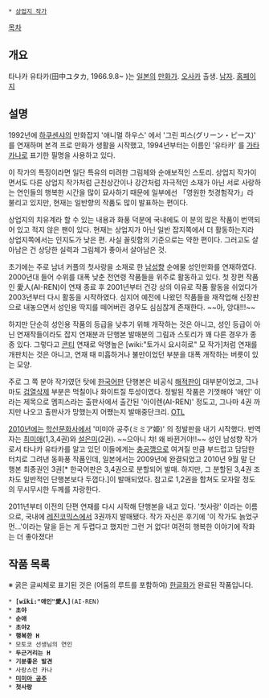  * [[상업지 작가]]
[[목차]]

== 개요 ==
타나카 유타카(田中ユタカ, 1966.9.8~ )는 [[일본]]의 [[만화가]].  [[오사카]] 출생. [[남자]]. [http://www.tcct.zaq.ne.jp/yutakatanaka 홈페이지]

== 설명 ==
1992년에 [[하쿠센샤]]의 만화잡지 '애니멀 하우스' 에서 '그린 피스(グリーン・ピース)' 를 연재하며 본격 프로 만화가 생활을 시작했고, 1994년부터는 이름인 '유타카' 를 [[가타카나]]로 표기한 필명을 사용하고 있다.

이 작가의 특징이라면 일단 특유의 미려한 그림체와 순애보적인 스토리. 상업지 작가이면서도 다른 상업지 작가처럼 근친상간이나 강간처럼 자극적인 소재가 아닌 서로 사랑하는 연인들의 행복한 시간을 많이 묘사하기 때문에 일부에선 「영원한 첫경험작가」라 불리고 있지만, 현재는 일반향의 작품도 많이 발표하는 편이다.

상업지의 치유계라 할 수 있는 내용과 화풍 덕분에 국내에도 이 분의 많은 작품이 번역되어 있고 적지 않은 팬이 있다. 현재는 상업지가 아닌 일반 잡지쪽에서 더 활동하는지라 상업지쪽에서는 인지도가 낮은 편. 사실 꼴릿함의 기준으로는 약한 편이다. 그러고도 살아남은 건  상당한 실력과 그림체가 좋아서 살아남은 것.

초기에는 주로 남녀 커플의 첫사랑을 소재로 한 [[남성향]] 순애물 성인만화를 연재하였다. 2000년대 들어 수위를 대폭 낮춘 전연령 작품들을 위주로 활동하고 있다. 첫 장편 작품인 愛人(AI-REN)이 연재 종료 후 2001년부터 건강 상의 이유로 작품 활동을 쉬었다가 2003년부터 다시 활동을 시작하였다. 심지어 예전에 나왔던 작품들을 재작업해 신장판으로 내놓으면서 성인용 딱지를 떼어버린 경우도 심심찮게 존재한다. ~~아, 앙대!!!~~

하지만 단순히 성인용 작품의 등급을 낮추기 위해 개작하는 것은 아니고, 성인 등급이 아닌 연재작들이라도 잡지 연재분과 단행본 발매분의 그림과 스토리가 꽤 다른 경우가 종종 있다. 그렇다고 [[콘티]] 연재로 악명높은 [wiki:"토가시 요시히로" 모 작가]처럼 연재를 개판치는 것은 아니고, 연재 때 미흡하거나 불만이었던 부분을 대폭 개작하는 버릇이 있는 모양.

주로 그 쪽 분야 작가였던 탓에 [[한국어]]판 단행본은 비공식 [[해적판]]이 대부분이었고, 그나마도 [[검열삭제]] 부분은 먹칠이나 화이트질 투성이였다. 정발된 작품은 기껏해야 '애인' 이라는 제목으로 멤피스라는 출판사에서 출간된 '아이렌(AI-REN)' 정도고, 그나마 4권 까지만 나오고 출판사가 망했는지 어쨌는지 발매중단크리. [[OTL]]

[[2010년]]에는 [[학산문화사]]에서 '미미아 공주(ミミア姫)' 의 정발판을 내기 시작했다. 번역자는 [[최미애]](1,3,4권)와 [[설은미]](2권). ~~으아니 챠! 왜 바뀐거야!!~~ 성인 남성향 작가로서 타나카 유타카를 알고 있던 이들에게는 [[충공깽]]으로 여겨질 만큼 부드럽고 담담한 터치로 그려낸 동화풍 작품인데, 일본에서는 2009년에 완결되었고 2010년 9월 말 단행본 최종권인 3권[* 한국어판은 3,4권으로 분할되어 발매. 하지만, 그 분할된 3,4권 조차도 일반적인 단행본보다 두껍다.]이 발매되었다. 참고로 1,2권을 합쳐도 모자랄 정도의 무시무시한 두께를 자랑한다.

2011년부터 이전의 단편 연재를 다시 시작해 단행본을 내고 있다. '첫사랑' 이라는 이름으로, 국내에 [[레진코믹스]]에서 3권까지 발매됐다. 작가 자신은 후기에 '이 작가도 늙었구먼...'이라는 말을 듣는 게 두렵다고 했지만 그런 거 없다! 여전히 행복한 이야기에 작화는 더 좋아졌다!

== 작품 목록 ==
※ 굵은 글씨체로 표기된 것은 (어둠의 루트를 포함하여) [[한글화]]가 완료된 작품입니다.
 * '''[wiki:"애인"愛人]'''(AI-REN)
 * '''초야'''
 * '''순애'''
 * '''초야2'''
 * '''행복한 H'''
 * 모토코 선생님의 연인
 * '''두근거리는 H'''
 * '''기분좋은 발견'''
 * 사랑스런 카나
 * '''[[미미아 공주]]'''
 * '''첫사랑'''
